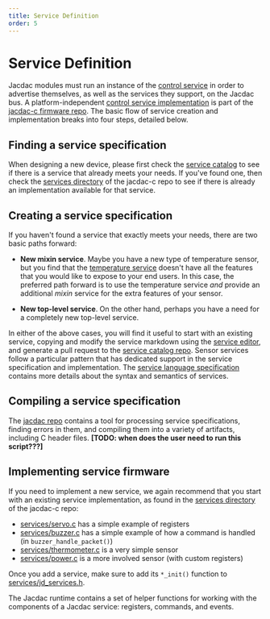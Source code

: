 ```yaml
---
title: Service Definition
order: 5
---
```


# Service Definition

Jacdac modules must run an instance of the [control service](/services/control) in order to
advertise themselves, as well as the services they support, on the Jacdac bus. A platform-independent
[control service implementation](https://github.com/microsoft/jacdac-c/blob/main/source/jd_control.c) 
is part of the [jacdac-c firmware repo](https://github.com/microsoft/jacdac-c). The basic flow of service 
creation and implementation breaks into four steps, detailed below.

## Finding a service specification

When designing a new device, please first check the [service catalog](/services) to see if there is
a service that already meets your needs.  If you've found one, then check the
[services directory](https://github.com/microsoft/jacdac-c/tree/main/services) of the jacdac-c repo to see
if there is already an implementation available for that service. 

## Creating a service specification

If you haven't found a service that exactly meets your needs, there are two basic 
paths forward: 

* **New mixin service**. Maybe you have a new type of temperature sensor, but you find that
the [temperature service](/services/temperature/) doesn't have all the features
that you would like to expose to your end users. In this case, the preferred path forward is 
to use the temperature service *and* provide an additional *mixin* service for the extra
features of your sensor.

* **New top-level service**. On the other hand, perhaps you have a need for a completely
new top-level service. 

In either of the above cases, you will find it useful to start with an existing service,
copying and modify the service markdown using the [service editor](/tools/service-editor/),
and generate a pull request to the [service catalog repo](https://github.com/microsoft/jacdac/tree/main/services).
Sensor services follow a particular pattern that has dedicated support in the service
specification and implementation. The [service language specification](/reference/service-specification/) 
contains more details about the syntax and semantics of services. 

## Compiling a service specification

The [jacdac repo](https://github.com/microsoft/jacdac/) contains a tool for processing
service specifications, finding errors in them, and compiling them into a variety of artifacts,
including C header files.  **[TODO: when does the user need to run this script???]**

## Implementing service firmware

If you need to implement a new service, we again recommend that you start with an existing service
implementation, as found in the [services directory](https://github.com/microsoft/jacdac-c/tree/main/services)
of the jacdac-c repo:
* [services/servo.c](https://github.com/microsoft/jacdac-c/tree/main/services/servo.c) has a simple example of registers
* [services/buzzer.c](https://github.com/microsoft/jacdac-c/tree/main/services/buzzer.c) has a simple example of how a command is handled (in `buzzer_handle_packet()`)
* [services/thermometer.c](https://github.com/microsoft/jacdac-c/tree/main/services/thermometer.c) is a very simple sensor
* [services/power.c](https://github.com/microsoft/jacdac-c/tree/main/services/power.c) is a more involved sensor (with custom registers)

Once you add a service, make sure to add its `*_init()` function to 
[services/jd_services.h](https://github.com/microsoft/jacdac-c/tree/main/services/jd_services.h).

The Jacdac runtime contains a set of helper functions for working with the
components of a Jacdac service: registers, commands, and events.



